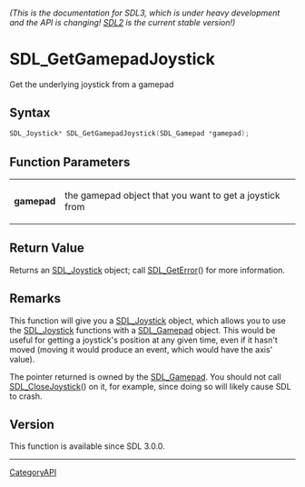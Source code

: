 ====== (This is the documentation for SDL3, which is under heavy development and the API is changing! [https://wiki.libsdl.org/SDL2/ SDL2] is the current stable version!) ======
= SDL_GetGamepadJoystick =

Get the underlying joystick from a gamepad 

== Syntax ==

<syntaxhighlight lang='c'>
SDL_Joystick* SDL_GetGamepadJoystick(SDL_Gamepad *gamepad);
</syntaxhighlight>

== Function Parameters ==

{|
|'''gamepad'''
|the gamepad object that you want to get a joystick from
|}

== Return Value ==

Returns an [[SDL_Joystick]] object; call [[SDL_GetError]]() for more
information.

== Remarks ==

This function will give you a [[SDL_Joystick]] object, which allows you to
use the [[SDL_Joystick]] functions with a [[SDL_Gamepad]] object. This
would be useful for getting a joystick's position at any given time, even
if it hasn't moved (moving it would produce an event, which would have the
axis' value).

The pointer returned is owned by the [[SDL_Gamepad]]. You should not call
[[SDL_CloseJoystick]]() on it, for example, since doing so will likely
cause SDL to crash.

== Version ==

This function is available since SDL 3.0.0.

----
[[CategoryAPI]]



